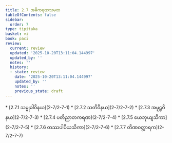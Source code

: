 ```yaml
---
title: 2.7 အဓိကရဏသမထ
tableOfContents: false
sidebar:
  order: 7
type: tipitaka
basket: vi
book: paci
review:
  current: review
  updated: '2025-10-20T13:11:04.144997'
  updated_by: ''
  notes: ''
  history:
  - state: review
    date: '2025-10-20T13:11:04.144997'
    updated_by: ''
    notes: ''
    previous_state: draft
---
```



<DynamicBreadcrumb />


<ReviewStatus review={frontmatter.review} showDetails={true} />

<HypothesisAnnotation frontmatter={frontmatter} />



<TableOfContents book="paci" section="2.7">
* [2.7.1 သမ္မုခါဝိနယ](2-7/2-7-1)
* [2.7.2 သတိဝိနယ](2-7/2-7-2)
* [2.7.3 အမူဠှဝိနယ](2-7/2-7-3)
* [2.7.4 ပတိညာတကရဏ](2-7/2-7-4)
* [2.7.5 ယေဘုယျသိကာ](2-7/2-7-5)
* [2.7.6 တဿပါပိယသိကာ](2-7/2-7-6)
* [2.7.7 တိဏဝတ္ထာရက](2-7/2-7-7)
</TableOfContents>